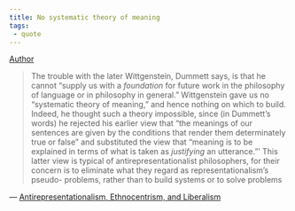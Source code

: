 ```yaml
---
title: No systematic theory of meaning
tags:
 - quote
---
```


[Author](/docs/phil/Richard Rorty.html)


> The trouble with the later Wittgenstein, Dummett says, is that he cannot "supply us with a *foundation* for future work in the philosophy of language or in philosophy in general." Wittgenstein gave us no "systematic theory of meaning," and hence nothing on which to build. Indeed, he thought such a theory impossible, since (in Dummett's words) he rejected his earlier view that "the meanings of our sentences are given by the conditions that render them determinately true or false" and substituted the view that "meaning is to be explained in terms of what is taken as *justifying* an utterance."' This latter view is typical of antirepresentationalist philosophers, for their concern is to eliminate what they regard as representationalism's pseudo- problems, rather than to build systems or to solve problems

— [Antirepresentationalism, Ethnocentrism, and Liberalism](/docs/phil/Antirepresentationalism, Ethnocentrism, and Liberalism.html)